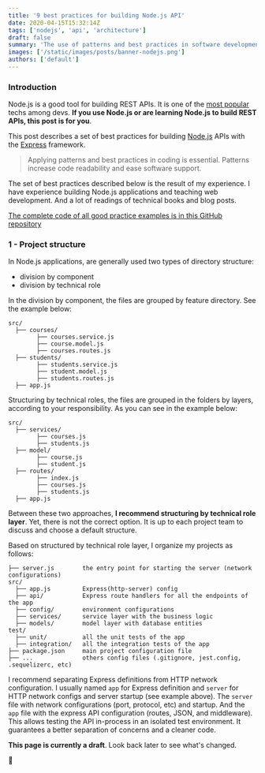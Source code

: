 ```yaml
---
title: '9 best practices for building Node.js API'
date: 2020-04-15T15:32:14Z
tags: ['nodejs', 'api', 'architecture']
draft: false
summary: 'The use of patterns and best practices in software development avoids duplication of code, facilitates software change and evolution, increases code readability, etc.'
images: ['/static/images/posts/banner-nodejs.png']
authors: ['default']
---
```


### Introduction

Node.js is a good tool for building REST APIs. It is one of the [most popular](https://insights.stackoverflow.com/survey/2021#technology-most-popular-technologies) techs among devs. **If you use Node.js or are learning Node.js to build REST APIs, this post is for you**.

This post describes a set of best practices for building [Node.js](https://nodejs.org/pt-br/) APIs with the [Express](https://expressjs.com) framework.

> Applying patterns and best practices in coding is essential. Patterns increase code readability and ease software support.

The set of best practices described below is the result of my experience.
I have experience building Node.js applications and teaching web development. And a lot of readings of technical books and blog posts.

[The complete code of all good practice examples is in this GitHub repository](https://github.com/jesielviana/nodejs-express-sequelize)

### 1 - Project structure

In Node.js applications, are generally used two types of directory structure:

- division by component
- division by technical role

In the division by component, the files are grouped by feature directory. See the example below:

```shell:projetc-structure
src/
  ├── courses/
        ├── courses.service.js
        ├── course.model.js
        ├── courses.routes.js
  ├── students/
        ├── students.service.js
        ├── student.model.js
        ├── students.routes.js
  ├── app.js
```

Structuring by technical roles, the files are grouped in the folders by layers, according to your responsibility. As you can see in the example below:

```shell:projetc-structure
src/
  ├── services/
        ├── courses.js
        ├── students.js
  ├── model/
        ├── course.js
        ├── student.js
  ├── routes/
        ├── index.js
        ├── courses.js
        ├── students.js
  ├── app.js
```

Between these two approaches, **I recommend structuring by technical role layer**. Yet, there is not the correct option. It is up to each project team to discuss and choose a default structure.

Based on structured by technical role layer, I organize my projects as follows:

```shell:projetc-structure
├── server.js        the entry point for starting the server (network configurations)
src/
  ├── app.js         Express(http-server) config
  ├── api/           Express route handlers for all the endpoints of the app
  ├── config/        environment configurations
  ├── services/      service layer with the business logic
  ├── models/        model layer with database entities
test/
  ├── unit/          all the unit tests of the app
  ├── integration/   all the integration tests of the app
├── package.json     main project configuration file
├── ...              others config files (.gitignore, jest.config, .sequelizerc, etc)
```

I recommend separating Express definitions from HTTP network configuration. I usually named `app` for Express definition and `server` for HTTP network configs and server startup (see example above).
The `server` file with network configurations (port, protocol, etc) and startup. And the `app` file with the express API configuration (routes, JSON, and middleware).
This allows testing the API in-process in an isolated test environment. It guarantees a better separation of concerns and a cleaner code.

**This page is currently a draft**. Look back later to see what's changed.

<span role="img" aria-label="roadwork sign">
  🚧
</span>
